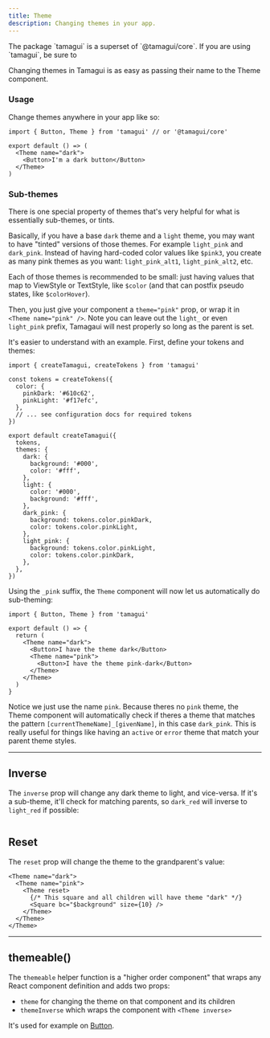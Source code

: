 ```yaml
---
title: Theme
description: Changing themes in your app.
---
```


<Notice>
  The package `tamagui` is a superset of `@tamagui/core`. If you are using `tamagui`, be sure to
</Notice>

Changing themes in Tamagui is as easy as passing their name to the Theme component.

### Usage

Change themes anywhere in your app like so:

```tsx
import { Button, Theme } from 'tamagui' // or '@tamagui/core'

export default () => (
  <Theme name="dark">
    <Button>I'm a dark button</Button>
  </Theme>
)
```

### Sub-themes

There is one special property of themes that's very helpful for what is essentially sub-themes, or tints.

Basically, if you have a base `dark` theme and a `light` theme, you may want to have "tinted" versions of those themes. For example `light_pink` and `dark_pink`. Instead of having hard-coded color values like `$pink3`, you create as many pink themes as you want: `light_pink_alt1`, `light_pink_alt2`, etc.

Each of those themes is recommended to be small: just having values that map to ViewStyle or TextStyle, like `$color` (and that can postfix pseudo states, like `$colorHover`).

Then, you just give your component a `theme="pink"` prop, or wrap it in `<Theme name="pink" />`. Note you can leave out the `light_` or even `light_pink` prefix, Tamagaui will nest properly so long as the parent is set.

It's easier to understand with an example. First, define your tokens and themes:

```tsx
import { createTamagui, createTokens } from 'tamagui'

const tokens = createTokens({
  color: {
    pinkDark: '#610c62',
    pinkLight: '#f17efc',
  },
  // ... see configuration docs for required tokens
})

export default createTamagui({
  tokens,
  themes: {
    dark: {
      background: '#000',
      color: '#fff',
    },
    light: {
      color: '#000',
      background: '#fff',
    },
    dark_pink: {
      background: tokens.color.pinkDark,
      color: tokens.color.pinkLight,
    },
    light_pink: {
      background: tokens.color.pinkLight,
      color: tokens.color.pinkDark,
    },
  },
})
```

Using the `_pink` suffix, the `Theme` component will now let us automatically do sub-theming:

```tsx
import { Button, Theme } from 'tamagui'

export default () => {
  return (
    <Theme name="dark">
      <Button>I have the theme dark</Button>
      <Theme name="pink">
        <Button>I have the theme pink-dark</Button>
      </Theme>
    </Theme>
  )
}
```

Notice we just use the name `pink`. Because theres no `pink` theme, the Theme component will automatically check if theres a theme that matches the pattern `[currentThemeName]_[givenName]`, in this case `dark_pink`. This is really useful for things like having an `active` or `error` theme that match your parent theme styles.

---

## Inverse

The `inverse` prop will change any dark theme to light, and vice-versa. If it's a sub-theme, it'll check for matching parents, so `dark_red` will inverse to `light_red` if possible:

<HeroContainer>
  <ThemeInverseDemo />
</HeroContainer>

```tsx hero template=ThemeInverse

```

## Reset

The `reset` prop will change the theme to the grandparent's value:

```tsx
<Theme name="dark">
  <Theme name="pink">
    <Theme reset>
      {/* This square and all children will have theme "dark" */}
      <Square bc="$background" size={10} />
    </Theme>
  </Theme>
</Theme>
```

---

## themeable()

The `themeable` helper function is a "higher order component" that wraps any React component definition and adds two props:

- `theme` for changing the theme on that component and its children
- `themeInverse` which wraps the component with `<Theme inverse>`

It's used for example on [Button](/docs/components/button).
